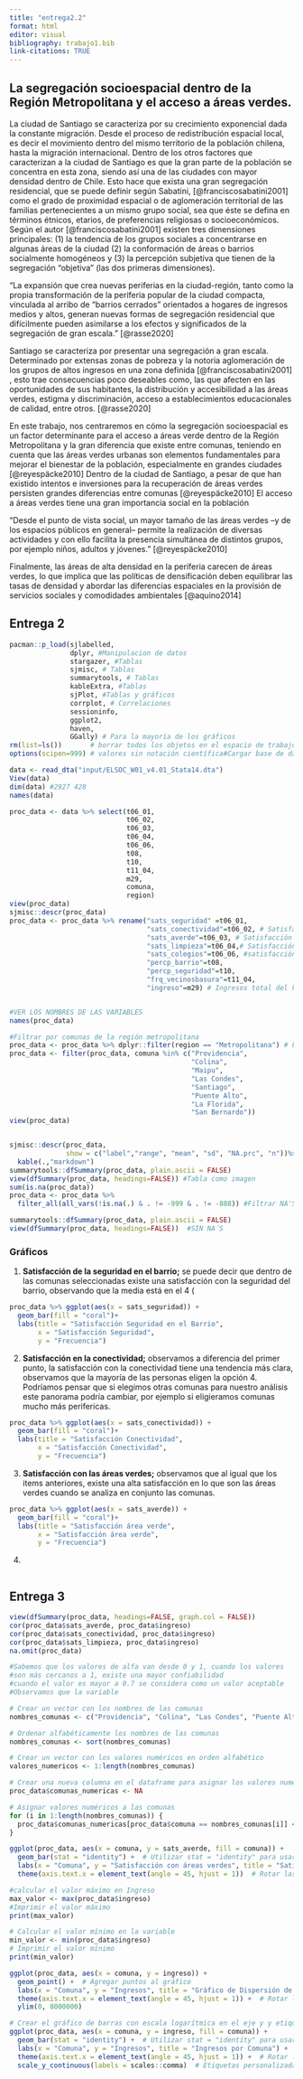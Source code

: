 ```yaml
---
title: "entrega2.2"
format: html
editor: visual
bibliography: trabajo1.bib
link-citations: TRUE
---
```


## **La segregación socioespacial dentro de la Región Metropolitana y el acceso a áreas verdes.**

La ciudad de Santiago se caracteriza por su crecimiento exponencial dada la constante migración. Desde el proceso de redistribución espacial local, es decir el movimiento dentro del mismo territorio de la población chilena, hasta la migración internacional. Dentro de los otros factores que caracterizan a la ciudad de Santiago es que la gran parte de la población se concentra en esta zona, siendo así una de las ciudades con mayor densidad dentro de Chile. Esto hace que exista una gran segregación residencial, que se puede definir según Sabatini, [@franciscosabatini2001] como el grado de proximidad espacial o de aglomeración territorial de las familias pertenecientes a un mismo grupo social, sea que éste se defina en términos étnicos, etarios, de preferencias religiosas o socioeconómicos. Según el autor [@franciscosabatini2001] existen tres dimensiones principales: (1) la tendencia de los grupos sociales a concentrarse en algunas áreas de la ciudad (2) la conformación de áreas o barrios socialmente homogéneos y (3) la percepción subjetiva que tienen de la segregación “objetiva” (las dos primeras dimensiones).

“La expansión que crea nuevas periferias en la ciudad-región, tanto como la propia transformación de la periferia popular de la ciudad compacta, vinculada al arribo de “barrios cerrados” orientados a hogares de ingresos medios y altos, generan nuevas formas de segregación residencial que difícilmente pueden asimilarse a los efectos y significados de la segregación de gran escala.” [@rasse2020]

Santiago se caracteriza por presentar una segregación a gran escala. Determinado por extensas zonas de pobreza y la notoria aglomeración de los grupos de altos ingresos en una zona definida [@franciscosabatini2001] , esto trae consecuencias poco deseables como, las que afecten en las oportunidades de sus habitantes, la distribución y accesibilidad a las áreas verdes, estigma y discriminación, acceso a establecimientos educacionales de calidad, entre otros. [@rasse2020]

En este trabajo, nos centraremos en cómo la segregación socioespacial es un factor determinante para el acceso a áreas verde dentro de la Región Metropolitana y la gran diferencia que existe entre comunas, teniendo en cuenta que las áreas verdes urbanas son elementos fundamentales para mejorar el bienestar de la población, especialmente en grandes ciudades [@reyespäcke2010] Dentro de la ciudad de Santiago, a pesar de que han existido intentos e inversiones para la recuperación de áreas verdes persisten grandes diferencias entre comunas [@reyespäcke2010] El acceso a áreas verdes tiene una gran importancia social en la población

“Desde el punto de vista social, un mayor tamaño de las áreas verdes –y de los espacios públicos en general– permite la realización de diversas actividades y con ello facilita la presencia simultánea de distintos grupos, por ejemplo niños, adultos y jóvenes.” [@reyespäcke2010]

Finalmente, las áreas de alta densidad en la periferia carecen de áreas verdes, lo que implica que las políticas de densificación deben equilibrar las tasas de densidad y abordar las diferencias espaciales en la provisión de servicios sociales y comodidades ambientales [@aquino2014]

## Entrega 2

```r

pacman::p_load(sjlabelled,
               dplyr, #Manipulacion de datos
               stargazer, #Tablas
               sjmisc, # Tablas
               summarytools, # Tablas
               kableExtra, #Tablas
               sjPlot, #Tablas y gráficos
               corrplot, # Correlaciones
               sessioninfo, 
               ggplot2,
               haven,
               GGally) # Para la mayoría de los gráficos
rm(list=ls())       # borrar todos los objetos en el espacio de trabajo
options(scipen=999) # valores sin notación científica#Cargar base de datos

data <- read_dta("input/ELSOC_W01_v4.01_Stata14.dta")
View(data)
dim(data) #2927 428
names(data)

proc_data <- data %>% select(t06_01,
                             t06_02,
                             t06_03,
                             t06_04,
                             t06_06,
                             t08,
                             t10,
                             t11_04,
                             m29,
                             comuna,
                             region)
view(proc_data)
sjmisc::descr(proc_data)
proc_data <- proc_data %>% rename("sats_seguridad" =t06_01,
                                  "sats_conectividad"=t06_02, # Satisfacción conectividad
                                  "sats_averde"=t06_03, # Satisfacción área verde
                                  "sats_limpieza"=t06_04,# Satisfacción Limpieza
                                  "sats_colegios"=t06_06, #satisfacción cercanía a colegios de buena calidad 
                                  "percp_barrio"=t08,
                                  "percp_seguridad"=t10,
                                  "frq_vecinosbasura"=t11_04,
                                  "ingreso"=m29) # Ingresos total del hogar


#VER LOS NOMBRES DE LAS VARIABLES
names(proc_data)

#Filtrar por comunas de la región metropolitana
proc_data <- proc_data %>% dplyr::filter(region == "Metropolitana") # Filtrar por región (
proc_data <- filter(proc_data, comuna %in% c("Providencia",
                                             "Colina",
                                             "Maipu",
                                             "Las Condes",
                                             "Santiago",
                                             "Puente Alto",
                                             "La Florida",
                                             "San Bernardo"))
view(proc_data)


sjmisc::descr(proc_data,
              show = c("label","range", "mean", "sd", "NA.prc", "n"))%>%
  kable(.,"markdown")
summarytools::dfSummary(proc_data, plain.ascii = FALSE)
view(dfSummary(proc_data, headings=FALSE)) #Tabla como imagen
sum(is.na(proc_data))
proc_data <- proc_data %>%
  filter_all(all_vars(!is.na(.) & . != -999 & . != -888)) #Filtrar NA'S

summarytools::dfSummary(proc_data, plain.ascii = FALSE)
view(dfSummary(proc_data, headings=FALSE))  #SIN NA´S
```

### Gráficos

1.  **Satisfacción de la seguridad en el barrio;** se puede decir que dentro de las comunas seleccionadas existe una satisfacción con la seguridad del barrio, observando que la media está en el 4 (

```r
proc_data %>% ggplot(aes(x = sats_seguridad)) + 
  geom_bar(fill = "coral")+
  labs(title = "Satisfacción Seguridad en el Barrio",
       x = "Satisfacción Seguridad",
       y = "Frecuencia")
```

2.  **Satisfacción en la conectividad;** observamos a diferencia del primer punto, la satisfacción con la conectividad tiene una tendencia más clara, observamos que la mayoría de las personas eligen la opción 4. Podríamos pensar que si elegimos otras comunas para nuestro análisis este panorama podría cambiar, por ejemplo si eligieramos comunas mucho más perifericas.

```r
proc_data %>% ggplot(aes(x = sats_conectividad)) + 
  geom_bar(fill = "coral")+
  labs(title = "Satisfacción Conectividad",
       x = "Satisfacción Conectividad",
       y = "Frecuencia")
```

3.  **Satisfacción con las áreas verdes;** observamos que al igual que los items anteriores, existe una alta satisfacción en lo que son las áreas verdes cuando se analiza en conjunto las comunas.

```r
proc_data %>% ggplot(aes(x = sats_averde)) + 
  geom_bar(fill = "coral")+
  labs(title = "Satisfacción área verde",
       x = "Satisfacción área verde",
       y = "Frecuencia")
```

4.  

```r

```

## Entrega 3 

```r
view(dfSummary(proc_data, headings=FALSE, graph.col = FALSE))
cor(proc_data$sats_averde, proc_data$ingreso)
cor(proc_data$sats_conectividad, proc_data$ingreso)
cor(proc_data$sats_limpieza, proc_data$ingreso)
na.omit(proc_data)

#Sabemos que los valores de alfa van desde 0 y 1, cuando los valores
#son más cercanos a 1, existe una mayor confiabilidad 
#cuando el valor es mayor a 0.7 se considera como un valor aceptable
#Observamos que la variable

# Crear un vector con los nombres de las comunas
nombres_comunas <- c("Providencia", "Colina", "Las Condes", "Puente Alto", "La Florida", "Santiago", "Maipu", "San Bernardo")

# Ordenar alfabéticamente los nombres de las comunas
nombres_comunas <- sort(nombres_comunas)

# Crear un vector con los valores numéricos en orden alfabético
valores_numericos <- 1:length(nombres_comunas)

# Crear una nueva columna en el dataframe para asignar los valores numéricos
proc_data$comunas_numericas <- NA

# Asignar valores numéricos a las comunas
for (i in 1:length(nombres_comunas)) {
  proc_data$comunas_numericas[proc_data$comuna == nombres_comunas[i]] <- valores_numericos[i]
}

ggplot(proc_data, aes(x = comuna, y = sats_averde, fill = comuna)) +
  geom_bar(stat = "identity") +  # Utilizar stat = "identity" para usar los valores exactos de y
  labs(x = "Comuna", y = "Satisfacción con áreas verdes", title = "Satisfacción con áreas verdes por comuna") +
  theme(axis.text.x = element_text(angle = 45, hjust = 1))  # Rotar las etiquetas del eje x para mejor legibilidad

#calcular el valor máximo en Ingreso
max_valor <- max(proc_data$ingreso)
#Imprimir el valor máximo
print(max_valor)

# Calcular el valor mínimo en la variable
min_valor <- min(proc_data$ingreso)
# Imprimir el valor mínimo
print(min_valor)

ggplot(proc_data, aes(x = comuna, y = ingreso)) +
  geom_point() +  # Agregar puntos al gráfico
  labs(x = "Comuna", y = "Ingresos", title = "Gráfico de Dispersión de Ingresos por Comuna") +
  theme(axis.text.x = element_text(angle = 45, hjust = 1)) +  # Rotar las etiquetas del eje x para mejor legibilidad
  ylim(0, 8000000)

# Crear el gráfico de barras con escala logarítmica en el eje y y etiquetas personalizadas
ggplot(proc_data, aes(x = comuna, y = ingreso, fill = comuna)) +
  geom_bar(stat = "identity") +  # Utilizar stat = "identity" para usar los valores exactos de y
  labs(x = "Comuna", y = "Ingresos", title = "Ingresos por Comuna") +
  theme(axis.text.x = element_text(angle = 45, hjust = 1)) +  # Rotar las etiquetas del eje x para mejor legibilidad
  scale_y_continuous(labels = scales::comma)  # Etiquetas personalizadas para los valores reales en el eje y

```
